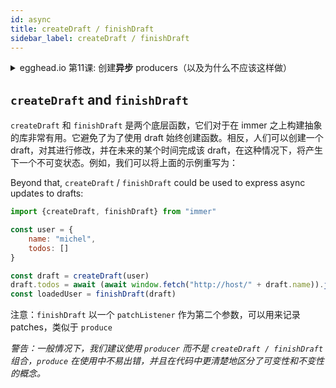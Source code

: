 ```yaml
---
id: async
title: createDraft / finishDraft
sidebar_label: createDraft / finishDraft
---
```


<center>
	<div
		data-ea-publisher="immerjs"
		data-ea-type="image"
		className="horizontal bordered"
	></div>
</center> <details>
	<summary className="egghead-summary">
		egghead.io 第11课: 创建<b>异步</b> producers（以及为什么不应该这样做）
	</summary>
	<br />
	<div>
		<iframe
			width="760"
			height="427"
			scrolling="no"
			src="https://egghead.io/lessons/react-write-asynchronous-producers-in-immer-and-why-you-shouldn-t/embed"
		></iframe>
	</div>
	<a
		className="egghead-link"
		href="https://egghead.io/lessons/react-write-asynchronous-producers-in-immer-and-why-you-shouldn-t"
	>
		Hosted on egghead.io
	</a>
</details>

## `createDraft` and `finishDraft`

`createDraft` 和 `finishDraft` 是两个底层函数，它们对于在 immer 之上构建抽象的库非常有用。它避免了为了使用 draft 始终创建函数。相反，人们可以创建一个 draft，对其进行修改，并在未来的某个时间完成该 draft，在这种情况下，将产生下一个不可变状态。例如，我们可以将上面的示例重写为：

Beyond that, `createDraft` / `finishDraft` could be used to express async updates to drafts:

```javascript
import {createDraft, finishDraft} from "immer"

const user = {
	name: "michel",
	todos: []
}

const draft = createDraft(user)
draft.todos = await (await window.fetch("http://host/" + draft.name)).json()
const loadedUser = finishDraft(draft)
```

注意：`finishDraft` 以一个 `patchListener` 作为第二个参数，可以用来记录 patches，类似于 `produce`

_警告：一般情况下，我们建议使用 `producer` 而不是 `createDraft / finishDraft` 组合，`produce` 在使用中不易出错，并且在代码中更清楚地区分了可变性和不变性的概念。_
